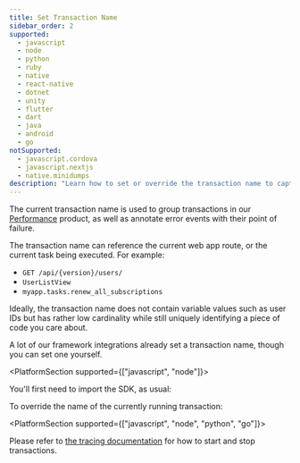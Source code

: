 ```yaml
---
title: Set Transaction Name
sidebar_order: 2
supported:
  - javascript
  - node
  - python
  - ruby
  - native
  - react-native
  - dotnet
  - unity
  - flutter
  - dart
  - java
  - android
  - go
notSupported:
  - javascript.cordova
  - javascript.nextjs
  - native.minidumps
description: "Learn how to set or override the transaction name to capture the user and gain critical pieces of information that construct a unique identity in Sentry."
---
```


The current transaction name is used to group transactions in our
[Performance](/product/performance/) product, as well as annotate error events
with their point of failure.

The transaction name can reference the current web app route, or the current
task being executed. For example:

- `GET /api/{version}/users/`
- `UserListView`
- `myapp.tasks.renew_all_subscriptions`

Ideally, the transaction name does not contain variable values such as user
IDs but has rather low cardinality while still uniquely identifying a piece of
code you care about.

A lot of our framework integrations already set a transaction name, though you can set one yourself.

<PlatformSection supported={["javascript", "node"]}>

You'll first need to import the SDK, as usual:

<PlatformContent includePath="enriching-events/import" />

</PlatformSection>

To override the name of the currently running transaction:

<PlatformContent includePath="enriching-events/set-transaction-name" />

<PlatformSection supported={["javascript", "node", "python", "go"]}>

Please refer to [the tracing documentation](../../performance/) for how to start and stop transactions.

</PlatformSection>
